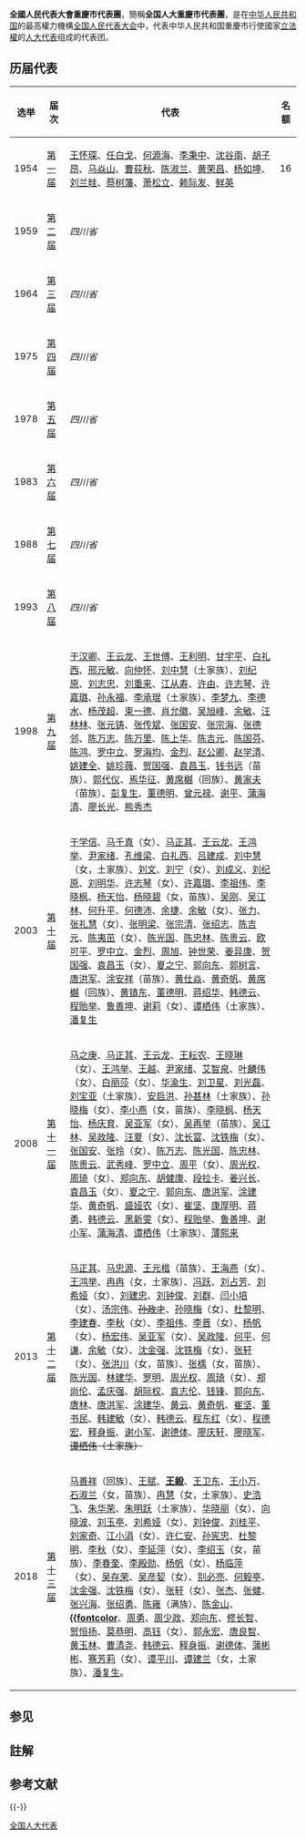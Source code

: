 {{Pathnav|全国人民代表大会|全国人民代表大会代表}}
{{Infobox constituency
|name              = 重慶市代表团
|type              = [[全国人民代表大会|全国人民代表大会]]
|constituency_link = 
|parl_name         = <!-- name of the law making body -->
|map1              = 
|map_size          = 
|image             = 
|map_entity        = 
|map_year          = 
|caption           = 
|district_label    = [[选区|选举单位]]
|district          = 
|region_label      = [[选举人|选举人]]数量
|region            = 
|population        = 
|electorate        = 
|towns             = 
|future            = 
|year              = 1954年
|abolished_label   = 
|abolished         = 
|members_label     = 代表团团长
|members           = 
|seats             = 
|elects_howmany    = 
|local_council_label = [[地方各级人民代表大会|省级人大]]
|local_council     = [[重慶市人民代表大會|重慶市人民代表大會]]
|next              = 
|previous          = 
|blank1_name       = 选举方式
|blank1_info       = 人大選舉產生
}}
'''全國人民代表大會重慶市代表團'''，簡稱'''全国人大重慶市代表團'''，是在[[中华人民共和国|中华人民共和国]]的最高權力機構[[全国人民代表大会|全国人民代表大会]]中，代表中华人民共和国重慶市行使國家[[立法權|立法權]]的[[人大代表|人大代表]]组成的代表团。

== 历届代表 ==
{| class="wikitable"
|-
! style="width: 5%" |选举
! style="width: 8%" |届次
! 代表
! 名额
|-
! 1954
! [[第一届全国人民代表大会代表名单|第一届]]
|[[王怀琛|王怀琛]]、[[任白戈|任白戈]]、[[何源海|何源海]]、[[李秉中|李秉中]]、[[沈谷南|沈谷南]]、[[胡子昂|胡子昂]]、[[马焱山|马焱山]]、[[曹荻秋|曹荻秋]]、[[陈淑兰|陈淑兰]]、[[黄荣昌|黄荣昌]]、[[杨如坤|杨如坤]]、[[刘兰畦|刘兰畦]]、[[蔡树藩|蔡树藩]]、[[萧松立|萧松立]]、[[赖际发|赖际发]]、[[鲜英|鲜英]]

|16
|-
! 1959
! [[第二届全国人民代表大会代表名单|第二届]]
| ''四川省''
| 
|-
! 1964
! [[第三届全国人民代表大会代表名单|第三届]]
| ''四川省''
|
|-
! 1975
! [[第四届全国人民代表大会代表名单|第四届]]
| ''四川省''
|
|-
! 1978
! [[第五届全国人民代表大会代表名单|第五届]]
| ''四川省''
|
|-
! 1983
! [[第六届全国人民代表大会代表名单|第六届]]
| ''四川省''
|
|-
! 1988
! [[第七届全国人民代表大会代表名单|第七届]]
| ''四川省''
|
|-
! 1993
! [[第八届全国人民代表大会代表名单|第八届]]
|''四川省''
|
|-
! 1998
! [[第九届全国人民代表大会代表名单|第九届]]
|[[于汉卿|于汉卿]]、[[王云龙|王云龙]]、[[王世傅|王世傅]]、[[王利明|王利明]]、[[甘宇平|甘宇平]]、[[白礼西|白礼西]]、[[邢元敏|邢元敏]]、[[向仲怀|向仲怀]]、[[刘中慧|刘中慧]]（土家族）、[[刘纪原|刘纪原]]、[[刘志忠|刘志忠]]、[[刘重来|刘重来]]、[[江从寿|江从寿]]、[[许由|许由]]、[[许志琴|许志琴]]、[[许嘉璐|许嘉璐]]、[[孙永福|孙永福]]、[[李承琨|李承琨]]（土家族）、[[李梦九|李梦九]]、[[李德水|李德水]]、[[杨茂超|杨茂超]]、[[束一德|束一德]]、[[肖允徽|肖允徽]]、[[吴旭峰|吴旭峰]]、[[余敏|余敏]]、[[汪林林|汪林林]]、[[张元铸|张元铸]]、[[张传斌|张传斌]]、[[张国安|张国安]]、[[张宗海|张宗海]]、[[张德邻|张德邻]]、[[陈万志|陈万志]]、[[陈万里|陈万里]]、[[陈上华|陈上华]]、[[陈吉元|陈吉元]]、[[陈国芬|陈国芬]]、[[陈鸿|陈鸿]]、[[罗中立|罗中立]]、[[罗海均|罗海均]]、[[金烈|金烈]]、[[赵公卿|赵公卿]]、[[赵学清|赵学清]]、[[姚建全|姚建全]]、[[姚珍薇|姚珍薇]]、[[贺国强|贺国强]]、[[袁昌玉|袁昌玉]]、[[钱书远|钱书远]]（苗族）、[[郭代仪|郭代仪]]、[[焉华征|焉华征]]、[[黄席樾|黄席樾]]（回族）、[[黄家夫|黄家夫]]（苗族）、[[彭复生|彭复生]]、[[董德明|董德明]]、[[曾元禄|曾元禄]]、[[谢平|谢平]]、[[蒲海清|蒲海清]]、[[廖长光|廖长光]]、[[熊秀杰|熊秀杰]]
|
|-
! 2003
! [[第十届全国人民代表大会代表名单|第十届]]
|[[于学信|于学信]]、[[马千真|马千真]]（女）、[[马正其|马正其]]、[[王云龙|王云龙]]、[[王鸿举|王鸿举]]、[[尹家绪|尹家绪]]、[[孔维梁|孔维梁]]、[[白礼西|白礼西]]、[[吕建成|吕建成]]、[[刘中慧|刘中慧]]（女，土家族）、[[刘文_(1943年)|刘文]]、[[刘宁|刘宁]]（女）、[[刘成义|刘成义]]、[[刘纪原|刘纪原]]、[[刘明华|刘明华]]、[[许志琴|许志琴]]（女）、[[许嘉璐|许嘉璐]]、[[李祖伟|李祖伟]]、[[李晓枫|李晓枫]]、[[杨天怡|杨天怡]]、[[杨晓碧|杨晓碧]]（女，苗族）、[[吴刚_(1956年)|吴刚]]、[[吴江林|吴江林]]、[[何升平|何升平]]、[[何德沛|何德沛]]、[[余捷|余捷]]、[[余敏|余敏]]（女）、[[张力|张力]]、[[张礼慧|张礼慧]]（女）、[[张明梁|张明梁]]、[[张宗清|张宗清]]、[[张绍志|张绍志]]、[[陈吉元|陈吉元]]、[[陈夷茁|陈夷茁]]（女）、[[陈光国|陈光国]]、[[陈忠林|陈忠林]]、[[陈贵云|陈贵云]]、[[欧可平|欧可平]]、[[罗中立|罗中立]]、[[金烈|金烈]]、[[周旭_(1962年)|周旭]]、[[钟世荣|钟世荣]]、[[姜异康|姜异康]]、[[贺国强|贺国强]]、[[袁昌玉|袁昌玉]]（女）、[[夏之宁|夏之宁]]、[[郭向东|郭向东]]、[[郭树言|郭树言]]、[[唐洪军|唐洪军]]、[[涂安祥|涂安祥]]（苗族）、[[黄仕焱|黄仕焱]]、[[黄奇帆|黄奇帆]]、[[黄席樾|黄席樾]]（回族）、[[黄镇东|黄镇东]]、[[董德明|董德明]]、[[蒋绍华|蒋绍华]]、[[韩德云|韩德云]]、[[程贻举|程贻举]]、[[鲁善坤|鲁善坤]]、[[谢莉|谢莉]]（女）、[[谭栖伟|谭栖伟]]（土家族）、[[潘复生_(1962年)|潘复生]]
|
|-
! 2008
! [[第十一届全国人民代表大会代表名单|第十一届]]
|[[马之庚|马之庚]]、[[马正其|马正其]]、[[王云龙|王云龙]]、[[王耘农|王耘农]]、[[王晓琳|王晓琳]]（女）、[[王鸿举|王鸿举]]、[[王越|王越]]、[[尹家绪|尹家绪]]、[[艾智泉|艾智泉]]、[[叶麟伟|叶麟伟]]（女）、[[白丽莎|白丽莎]]（女）、[[华渝生|华渝生]]、[[刘卫星|刘卫星]]、[[刘光磊|刘光磊]]、[[刘宝亚|刘宝亚]]（土家族）、[[安启洪|安启洪]]、[[孙甚林|孙甚林]]（土家族）、[[孙晓梅|孙晓梅]]（女）、[[李小燕|李小燕]]（女，苗族）、[[李晓枫|李晓枫]]、[[杨天怡|杨天怡]]、[[杨庆育|杨庆育]]、[[吴亚军|吴亚军]]（女）、[[吴再举|吴再举]]（苗族）、[[吴江林|吴江林]]、[[吴政隆|吴政隆]]、[[汪夏|汪夏]]（女）、[[沈长富|沈长富]]、[[沈铁梅|沈铁梅]]（女）、[[张国安|张国安]]、[[张玲|张玲]]（女）、[[陈万志|陈万志]]、[[陈光国|陈光国]]、[[陈忠林|陈忠林]]、[[陈贵云|陈贵云]]、[[武秀峰|武秀峰]]、[[罗中立|罗中立]]、[[周平_(1968年)|周平]]（女）、[[周光权|周光权]]、[[周琦_(医生)|周琦]]（女）、[[郑向东|郑向东]]、[[胡健康|胡健康]]、[[段拉卡|段拉卡]]、[[姜兴长|姜兴长]]、[[袁昌玉|袁昌玉]]（女）、[[夏之宁|夏之宁]]、[[郭向东|郭向东]]、[[唐洪军|唐洪军]]、[[涂建华|涂建华]]、[[黄奇帆|黄奇帆]]、[[盛娅农|盛娅农]]（女）、[[崔坚|崔坚]]、[[康厚明|康厚明]]、[[蒋勇|蒋勇]]、[[韩德云|韩德云]]、[[黑新雯|黑新雯]]（女）、[[程贻举|程贻举]]、[[鲁善坤|鲁善坤]]、[[谢小军|谢小军]]、[[蒲海清|蒲海清]]、[[谭栖伟|谭栖伟]]（土家族）、[[薄熙来|薄熙来]]

|
|-
! 2013
! [[第十二届全国人民代表大会代表名单|第十二届]]
|[[马正其|马正其]]、[[马忠源|马忠源]]、[[王元楷|王元楷]]（苗族）、[[王海燕|王海燕]]（女）、[[王鸿举|王鸿举]]、[[冉冉|冉冉]]（女，土家族）、[[冯跃|冯跃]]、[[刘占芳|刘占芳]]、[[刘希娅|刘希娅]]（女）、[[刘建忠|刘建忠]]、[[刘钟俊|刘钟俊]]、[[刘群|刘群]]、[[闫小培|闫小培]]（女）、[[汤宗伟|汤宗伟]]、<s>[[孙政才|孙政才]]</s>、[[孙晓梅|孙晓梅]]（女）、[[杜黎明|杜黎明]]、[[李建春|李建春]]、[[李秋_(人大代表)|李秋]]（女）、[[李祖伟|李祖伟]]、[[李晋_(1962年)|李晋]]（女）、[[杨帆_(人大代表)|杨帆]]（女）、[[杨宏伟|杨宏伟]]、[[吴亚军|吴亚军]]（女）、[[吴政隆|吴政隆]]、[[何平|何平]]、[[何谦|何谦]]、[[余敏|余敏]]（女）、[[沈金强|沈金强]]、[[沈铁梅|沈铁梅]]（女）、[[张轩|张轩]]（女）、[[张洪川|张洪川]]（女，苗族）、[[张楀|张楀]]（女，苗族）、[[陈光国|陈光国]]、[[林建华|林建华]]、[[罗明|罗明]]、[[周光权|周光权]]、[[周琦_(医生)|周琦]]（女）、[[郑尚伦|郑尚伦]]、[[孟庆强|孟庆强]]、[[胡际权|胡际权]]、[[袁志伦|袁志伦]]、[[钱锋|钱锋]]、[[郭向东|郭向东]]、[[唐林|唐林]]、[[唐洪军|唐洪军]]、[[涂建华|涂建华]]、[[黄云_(1962年)|黄云]]、[[黄奇帆|黄奇帆]]、[[崔坚|崔坚]]、[[董书民|董书民]]、[[韩建敏|韩建敏]]（女）、[[韩德云|韩德云]]、[[程东红|程东红]]（女）、[[程德宏|程德宏]]、[[释身振|释身振]]、[[谢小军|谢小军]]、[[谢德体|谢德体]]、[[廖庆轩|廖庆轩]]、[[廖晓军|廖晓军]]、<s>[[谭栖伟|谭栖伟]]（土家族）</s>

|
|-
! 2018
! [[第十三届全国人民代表大会代表名单|第十三届]]
|[[马善祥|马善祥]]（回族）、[[王赋|王赋]]、'''[[王毅|王毅]]'''、[[王卫东_(1968年3月)|王卫东]]、[[王小万|王小万]]、[[石淑兰|石淑兰]]（女，苗族）、[[冉慧|冉慧]]（女，土家族）、[[史浩飞|史浩飞]]、[[朱华荣|朱华荣]]、[[朱明跃|朱明跃]]（土家族）、[[华晓丽|华晓丽]]（女）、[[向晓波|向晓波]]、[[刘玉亭|刘玉亭]]、[[刘希娅|刘希娅]]（女）、[[刘钟俊|刘钟俊]]、[[刘桂平|刘桂平]]、[[刘家奇|刘家奇]]、[[江小涓|江小涓]]（女）、[[许仁安|许仁安]]、[[孙宪忠|孙宪忠]]、[[杜黎明|杜黎明]]、[[李秋|李秋]]（女）、[[李延萍|李延萍]]（女）、[[李绍玉|李绍玉]]（女，苗族）、[[李春奎|李春奎]]、[[李殿勋|李殿勋]]、[[杨帆|杨帆]]（女）、[[杨临萍|杨临萍]]（女）、[[吴存荣|吴存荣]]、[[吴彦㛃|吴彦㛃]]（女）、[[别必亮|别必亮]]、[[何毅亭|何毅亭]]、[[沈金强|沈金强]]、[[沈铁梅|沈铁梅]]（女）、[[张轩|张轩]]（女）、[[张杰|张杰]]、[[张健|张健]]、[[张兴海|张兴海]]、[[张绍勇|张绍勇]]、[[陈雍|陈雍]]（满族）、[[陈金山|陈金山]]、'''[[陈敏尔|{{fontcolor]]'''、[[周勇|周勇]]、[[周少政|周少政]]、[[郑向东|郑向东]]、[[修长智|修长智]]、[[贺恒扬|贺恒扬]]、[[莫恭明|莫恭明]]、[[高钰|高钰]]（女）、[[郭永宏|郭永宏]]、[[唐良智|唐良智]]、[[黄玉林|黄玉林]]、[[曹清尧|曹清尧]]、[[韩德云|韩德云]]、[[释身振|释身振]]、[[谢德体|谢德体]]、[[蒲彬彬|蒲彬彬]]、[[骞芳莉|骞芳莉]]（女）、[[谭平川|谭平川]]、[[谭建兰|谭建兰]]（女，土家族）、[[潘复生|潘复生]]。

|
|}

== 参见 ==

== 註解 ==
{{NoteFoot}}

== 参考文献 ==
{{Reflist|30em}}

{{-}}
{{NPC}}
{{中華人民共和國全國人民代表大會代表團}}

[[Category:全国人大代表|]]